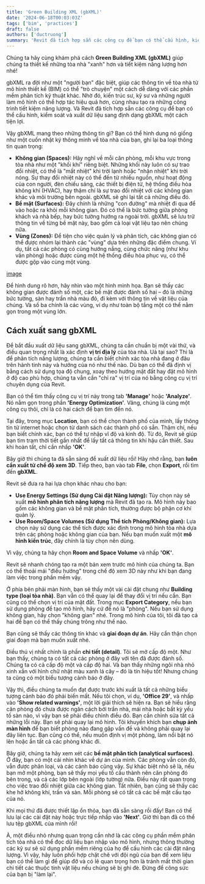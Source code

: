 ```yaml
---
title: 'Green Building XML (gbXML)'
date: '2024-06-18T00:03:03Z'
tags: ['bim', 'practices']
draft: false
authors: ['ductruong']
summary: 'Revit đã tích hợp sẵn các công cụ để bạn có thể cấu hình, kiểm soát và xuất dữ liệu sang định dạng gbXML một cách tiện lợi.'
---
```


Chúng ta hãy cùng khám phá cách **Green Building XML (gbXML)** giúp chúng ta thiết kế những tòa nhà "xanh" hơn và tiết kiệm năng lượng hơn nhé!

gbXML ra đời như một "người bạn" đặc biệt, giúp các thông tin về tòa nhà từ mô hình thiết kế (BIM) có thể "trò chuyện" một cách dễ dàng với các phần mềm phân tích kỹ thuật khác. Nhờ đó, kiến trúc sư, kỹ sư và những người làm mô hình có thể hợp tác hiệu quả hơn, cùng nhau tạo ra những công trình tiết kiệm năng lượng. Và Revit đã tích hợp sẵn các công cụ để bạn có thể cấu hình, kiểm soát và xuất dữ liệu sang định dạng gbXML một cách tiện lợi.

Vậy gbXML mang theo những thông tin gì? Bạn có thể hình dung nó giống như một cuốn nhật ký thông minh về tòa nhà của bạn, ghi lại ba loại thông tin quan trọng:

- **Không gian (Spaces):** Hãy nghĩ về mỗi căn phòng, mỗi khu vực trong tòa nhà như một "khối khí" riêng biệt. Những khối này luôn có sự trao đổi nhiệt, có thể là "mất nhiệt" khi trời lạnh hoặc "nhận nhiệt" khi trời nóng. Sự thay đổi nhiệt này có thể đến từ nhiều nguồn, như hoạt động của con người, đèn chiếu sáng, các thiết bị điện tử, hệ thống điều hòa không khí (HVAC), hay thậm chí là sự trao đổi nhiệt với các không gian khác và môi trường bên ngoài. gbXML sẽ ghi lại tất cả những điều đó.
- **Bề mặt (Surfaces):** Đây chính là những "con đường" mà nhiệt đi qua để vào hoặc ra khỏi mỗi không gian. Đó có thể là bức tường giữa phòng khách và nhà bếp, hay bức tường hướng ra ngoài trời. gbXML sẽ lưu trữ thông tin về từng bề mặt này, bao gồm cả loại vật liệu tạo nên chúng nữa.
- **Vùng (Zones):** Để tiện cho việc quản lý và phân tích, các không gian có thể được nhóm lại thành các "vùng" dựa trên những đặc điểm chung. Ví dụ, tất cả các phòng có cùng hướng nắng, cùng chức năng (như khu văn phòng) hoặc được cùng một hệ thống điều hòa phục vụ, có thể được gộp vào cùng một vùng.

[image]("")

Để hình dung rõ hơn, hãy nhìn vào một hình minh họa. Bạn sẽ thấy các không gian được đánh số một, các bề mặt được đánh số hai – đó là những bức tường, sàn hay trần nhà màu đỏ, đi kèm với thông tin về vật liệu của chúng. Và số ba chính là các vùng, ví dụ như toàn bộ tầng một có thể nằm gọn trong một vùng lớn.

## Cách xuất sang gbXML

Để bắt đầu xuất dữ liệu sang gbXML, chúng ta cần chuẩn bị một vài thứ, và điều quan trọng nhất là xác định **vị trí địa lý** của tòa nhà. Uả tại sao? Thì là để phân tích năng lượng, chúng ta cần biết chính xác tòa nhà đang ở đâu trên hành tinh này và hướng của nó như thế nào. Dù bạn có thể đã định vị bằng cách sử dụng tọa độ chung, xoay theo hướng mặt đất hay đặt mô hình ở độ cao phù hợp, chúng ta vẫn cần "chỉ ra" vị trí của nó bằng công cụ vị trí chuyên dụng của Revit.

Bạn có thể tìm thấy công cụ vị trí này trong tab **'Manage'** hoặc **'Analyze'**. Nó nằm gọn trong phần **'Energy Optimization'**. Vâng, chúng là cùng một công cụ thôi, chỉ là có hai cách để bạn tìm đến nó.

Tại đây, trong mục **Location**, bạn có thể chọn thành phố của mình, lấy thông tin từ internet hoặc chọn từ danh sách các thành phố có sẵn. Thậm chí, nếu bạn biết chính xác, bạn có thể tự nhập vĩ độ và kinh độ. Từ đó, Revit sẽ giúp bạn tìm trạm thời tiết gần nhất để lấy tất cả thông tin khí hậu cần thiết. Sau khi hoàn tất, chỉ cần nhấp **'OK'**.

Bây giờ thì chúng ta đã sẵn sàng để xuất dữ liệu rồi! Hãy nhớ rằng, bạn **luôn cần xuất từ chế độ xem 3D**. Tiếp theo, bạn vào tab **File**, chọn **Export**, rồi tìm đến **gbXML**.

Revit sẽ đưa ra hai lựa chọn khác nhau cho bạn:

- **Use Energy Settings (Sử dụng Cài đặt Năng lượng):** Tùy chọn này sẽ xuất **mô hình phân tích năng lượng** mà Revit đã tạo ra. Mô hình này bao gồm các không gian và bề mặt phân tích, thường được bộ phận cơ khí quản lý.
- **Use Room/Space Volumes (Sử dụng Thể tích Phòng/Không gian):** Lựa chọn này sử dụng các thể tích được xác định trong mô hình tòa nhà dựa trên các phòng hoặc không gian của bạn. Nếu bạn muốn xuất một **mô hình kiến trúc**, đây chính là tùy chọn nên dùng.

Vì vậy, chúng ta hãy chọn **Room and Space Volume** và nhấp **'OK'**.

Revit sẽ nhanh chóng tạo ra một bản xem trước mô hình của chúng ta. Bạn có thể thoải mái "điều hướng" trong chế độ xem 3D này như khi bạn đang làm việc trong phần mềm vậy.

Ở phía bên phải màn hình, bạn sẽ thấy một vài cài đặt chung như **Building type (loại tòa nhà)**. Bạn vẫn có thể quay lại để thay đổi vị trí nếu cần. Bạn cũng có thể chọn vị trí của mặt đất. Trong mục **Export Category**, nếu bạn sử dụng phòng để tạo mô hình, hãy cứ để nó là "phòng". Nếu bạn sử dụng không gian, hãy chọn "không gian" nhé. Trong mô hình của tôi, tôi đã tạo cả hai để bạn có thể thấy chúng trông như thế nào.

Bạn cũng sẽ thấy các thông tin khác và **giai đoạn dự án**. Hãy cẩn thận chọn giai đoạn mà bạn muốn xuất nhé.

Điều thú vị nhất chính là phần **chi tiết (detail)**. Tôi sẽ mở cấp độ một. Như bạn thấy, chúng ta có tất cả các phòng ở đây với tên đã được đánh số. Chúng ta có cả cấp độ một và cấp độ hai. Và bạn thấy những ngôi nhà nhỏ xinh xắn với hình chữ nhật màu xanh lá cây – đó là tín hiệu tốt! Nhưng chúng ta cũng có một biểu tượng cảnh báo ở đây.

Vậy thì, điều chúng ta muốn đạt được trước khi xuất là tất cả những biểu tượng cảnh báo đó phải biến mất. Nếu tôi chọn, ví dụ, **'Office 29'**, và nhấp vào **'Show related warnings'**, một lời giải thích sẽ hiện ra. Bạn sẽ hiểu rằng căn phòng đó chưa được ngăn cách bởi trần nhà, mái nhà hoặc bất kỳ yếu tố sàn nào, vì vậy bạn sẽ phải điều chỉnh điều đó. Bạn cần chỉnh sửa tất cả những lỗi này. Bạn sẽ phải quay lại mô hình. Tôi khuyến khích bạn **chụp ảnh màn hình** để bạn biết phòng nào đang gặp vấn đề và không phải quay lại đây liên tục. Bạn cũng có thể, nếu muốn định vị một phòng, làm nổi bật nó lên hoặc ẩn tất cả các phòng khác đi.

Bây giờ, chúng ta hãy xem xét các **bề mặt phân tích (analytical surfaces)**. Ở đây, bạn có một cái nhìn khác về dự án của mình. Các phòng vẫn còn đó, vẫn được phân loại, và các cảnh báo cũng vậy. Sự khác biệt nhỏ sẽ là, nếu bạn mở một phòng, bạn sẽ thấy mọi yếu tố cấu thành nên căn phòng đó bên trong, và cả các lớp bên ngoài (lớp tường) nữa. Điều này rất quan trọng cho việc trao đổi nhiệt giữa các không gian. Tất nhiên, bạn cũng sẽ thấy các khe hở không khí, trần và sàn. Mỗi phòng sẽ có tất cả các bề mặt cấu tạo của nó.

Khi mọi thứ đã được thiết lập ổn thỏa, bạn đã sẵn sàng rồi đấy! Bạn có thể lưu lại các cài đặt này hoặc trực tiếp nhấp vào **'Next'**. Giờ thì bạn đã có thể lưu tệp gbXML của mình rồi!

À, một điều nhỏ nhưng quan trọng cần nhớ là các công cụ phần mềm phân tích tòa nhà có thể đọc dữ liệu bạn nhập vào mô hình, nhưng thông thường các kỹ sư sẽ sử dụng phần mềm riêng của họ để cấu hình các cài đặt năng lượng. Vì vậy, hãy luôn phối hợp chặt chẽ với đội ngũ của bạn để xem liệu bạn có thể làm gì để giúp đỡ và có lẽ quan trọng hơn là tránh mất thời gian chi tiết các thuộc tính vật liệu nếu chúng sẽ bị ghi đè. Đừng để công sức của bạn bị "làm lại".
